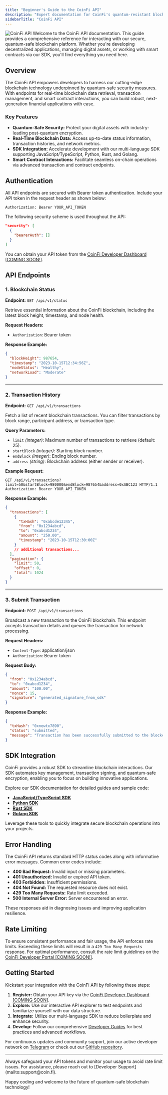 ```yaml
---
title: "Beginner's Guide to the CoinFi API"
description: "Expert documentation for CoinFi's quantum-resistant blockchain API and advanced SDK integration."
sidebarTitle: "CoinFi API"
---
```

<img src="/logo/coinfi-api-orange.png" alt="CoinFi API" />


<Note>
  Welcome to the CoinFi API documentation. This guide provides a comprehensive reference for interacting with our secure, quantum-safe blockchain platform. Whether you're developing decentralized applications, managing digital assets, or working with smart contracts via our SDK, you'll find everything you need here.
</Note>

## Overview

The CoinFi API empowers developers to harness our cutting-edge blockchain technology underpinned by quantum-safe security measures. With endpoints for real-time blockchain data retrieval, transaction management, and smart contract interactions, you can build robust, next-generation financial applications with ease.

### Key Features
- **Quantum-Safe Security:** Protect your digital assets with industry-leading post-quantum encryption.
- **Real-Time Blockchain Data:** Access up-to-date status information, transaction histories, and network metrics.
- **SDK Integration:** Accelerate development with our multi-language SDK supporting JavaScript/TypeScript, Python, Rust, and Golang.
- **Smart Contract Interactions:** Facilitate seamless on-chain operations via advanced transaction and contract endpoints.

## Authentication

All API endpoints are secured with Bearer token authentication. Include your API token in the request header as shown below:

```http
Authorization: Bearer YOUR_API_TOKEN
```

The following security scheme is used throughout the API:

```json
"security": [
  {
    "bearerAuth": []
  }
]
```

You can obtain your API token from the [CoinFi Developer Dashboard [COMING SOON!]](#).

## API Endpoints

### 1. Blockchain Status

**Endpoint:** `GET /api/v1/status`

Retrieve essential information about the CoinFi blockchain, including the latest block height, timestamp, and node health.

**Request Headers:**
- `Authorization`: Bearer token

**Response Example:**

```json
{
  "blockHeight": 987654,
  "timestamp": "2023-10-15T12:34:56Z",
  "nodeStatus": "Healthy",
  "networkLoad": "Moderate"
}
```

---

### 2. Transaction History

**Endpoint:** `GET /api/v1/transactions`

Fetch a list of recent blockchain transactions. You can filter transactions by block range, participant address, or transaction type.

**Query Parameters:**
- `limit` *(integer)*: Maximum number of transactions to retrieve (default: 25).
- `startBlock` *(integer)*: Starting block number.
- `endBlock` *(integer)*: Ending block number.
- `address` *(string)*: Blockchain address (either sender or receiver).

**Example Request:**

```http
GET /api/v1/transactions?limit=50&startBlock=980000&endBlock=987654&address=0xABC123 HTTP/1.1
Authorization: Bearer YOUR_API_TOKEN
```

**Response Example:**

```json
{
  "transactions": [
    {
      "txHash": "0xabcde12345",
      "from": "0x1234abcd",
      "to": "0xabcd1234",
      "amount": "250.00",
      "timestamp": "2023-10-15T12:30:00Z"
    }
    // additional transactions...
  ],
  "pagination": {
    "limit": 50,
    "offset": 0,
    "total": 1024
  }
}
```

---

### 3. Submit Transaction

**Endpoint:** `POST /api/v1/transactions`

Broadcast a new transaction to the CoinFi blockchain. This endpoint accepts transaction details and queues the transaction for network processing.

**Request Headers:**
- `Content-Type`: application/json
- `Authorization`: Bearer token

**Request Body:**

```json
{
  "from": "0x1234abcd",
  "to": "0xabcd1234",
  "amount": "100.00",
  "nonce": 15,
  "signature": "generated_signature_from_sdk"
}
```

**Response Example:**

```json
{
  "txHash": "0xnewtx7890",
  "status": "submitted",
  "message": "Transaction has been successfully submitted to the blockchain."
}
```

## SDK Integration

CoinFi provides a robust SDK to streamline blockchain interactions. Our SDK automates key management, transaction signing, and quantum-safe encryption, enabling you to focus on building innovative applications.

Explore our SDK documentation for detailed guides and sample code:
- **[JavaScript/TypeScript SDK](arpc/arpc-development/sdk/arpc-javascript.mdx)**
- **[Python SDK](arpc/arpc-development/sdk/arpc-python.mdx)**
- **[Rust SDK](arpc/arpc-development/sdk/arpc-rust.mdx)**
- **[Golang SDK](arpc/arpc-development/sdk/arpc-golang.mdx)**

Leverage these tools to quickly integrate secure blockchain operations into your projects.

## Error Handling

The CoinFi API returns standard HTTP status codes along with informative error messages. Common error codes include:
- **400 Bad Request:** Invalid input or missing parameters.
- **401 Unauthorized:** Invalid or expired API token.
- **403 Forbidden:** Insufficient permissions.
- **404 Not Found:** The requested resource does not exist.
- **429 Too Many Requests:** Rate limit exceeded.
- **500 Internal Server Error:** Server encountered an error.

These responses aid in diagnosing issues and improving application resilience.

## Rate Limiting

To ensure consistent performance and fair usage, the API enforces rate limits. Exceeding these limits will result in a `429 Too Many Requests` response. For optimal performance, consult the rate limit guidelines on the [CoinFi Developer Portal [COMING SOON!]](#).

## Getting Started

Kickstart your integration with the CoinFi API by following these steps:

1. **Register:** Obtain your API key via the [CoinFi Developer Dashboard [COMING SOON]](#).
2. **Explore:** Use our interactive API explorer to test endpoints and familiarize yourself with our data structure.
3. **Integrate:** Utilize our multi-language SDK to reduce boilerplate and enhance security.
4. **Develop:** Follow our comprehensive [Developer Guides](coin-chain-builders/coinfi-build/coinfi-introduction/chain-introduction.mdx) for best practices and advanced workflows.

For continuous updates and community support, join our active developer network on [Telegram](https://t.me/+3OjsGsfY3n5iNzIx) or check out our [GitHub repository](https://github.com/coinfi).

---

<Note type="warning">
  Always safeguard your API tokens and monitor your usage to avoid rate limit issues. For assistance, please reach out to [Developer Support](mailto:support@coin.fi).
</Note>

Happy coding and welcome to the future of quantum-safe blockchain technology!
